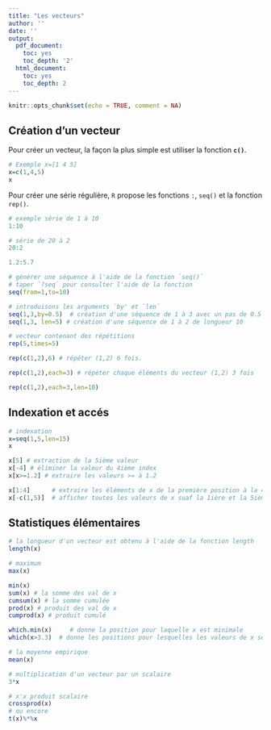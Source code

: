 ```yaml
---
title: "Les vecteurs"
author: ''
date: ''
output:
  pdf_document:
    toc: yes
    toc_depth: '2'
  html_document:
    toc: yes 
    toc_depth: 2
---
```

```r
knitr::opts_chunk$set(echo = TRUE, comment = NA)
```
## Création d'un vecteur
Pour créer un vecteur, la façon la plus simple est utiliser la fonction **`c()`**.

```r
# Exemple x=[1 4 5]
x=c(1,4,5)
x
```

Pour créer une série régulière, `R` propose les fonctions `:`, `seq()` et la fonction `rep()`.


```r
# exemple série de 1 à 10
1:10
```


```r
# série de 20 à 2
20:2
```

```r
1.2:5.7  
```

```r
# générer une séquence à l'aide de la fonction `seq()`
# taper `?seq` pour consulter l'aide de la fonction
seq(from=1,to=10)
```

```r
# introduisons les arguments `by' et `len`
seq(1,3,by=0.5)  # création d'une séquence de 1 à 3 avec un pas de 0.5
seq(1,3, len=5) # création d'une séquence de 1 à 2 de longueur 10
```

```r
# vecteur contenant des répétitions
rep(5,times=5)
```

```r
rep(c(1,2),6) # répéter (1,2) 6 fois.
```


```r
rep(c(1,2),each=3) # répéter chaque éléments du vecteur (1,2) 3 fois
```

```r
rep(c(1,2),each=3,len=10)
```

## Indexation et accés

```r
# indexation
x=seq(1,5,len=15)
x
```

```r
x[5] # extraction de la 5ième valeur
x[-4] # éliminer la valeur du 4ième index
x[x>=1.2] # extraire les valeurs >= à 1.2
```

```r
x[1:4]      # extraire les éléments de x de la première position à la 4ième.
x[-c(1,5)]  # afficher toutes les valeurs de x suaf la 1ière et la 5ième valeur.
```

## Statistiques élémentaires

```r
# la longueur d'un vecteur est obtenu à l'aide de la fonction length
length(x)
```

```r
# maximum
max(x)
```

```r
min(x)
sum(x) # la somme des val de x
cumsum(x) # la somme cumulée
prod(x) # produit des val de x
cumprod(x) # produit cumulé
```

```r
which.min(x)     # donne la position pour laquelle x est minimale
which(x>3.3)  # donne les positions pour lesquelles les valeurs de x sont supèrieur à 3.3
```

```r
# la moyenne empirique
mean(x)
```

```r
# multiplication d'un vecteur par un scalaire
3*x
```

```r
# x'x produit scalaire
crossprod(x)
# ou encore
t(x)%*%x
```

